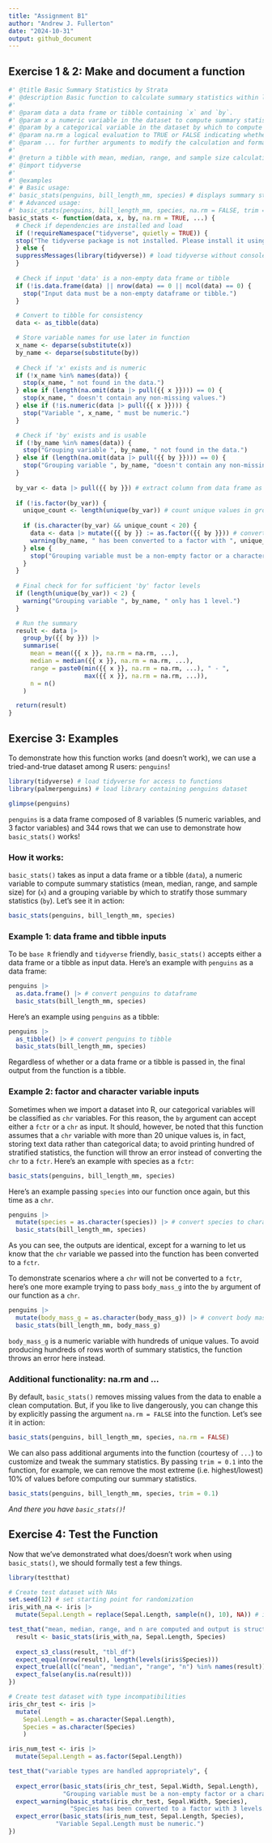 ```yaml
---
title: "Assignment B1"
author: "Andrew J. Fullerton"
date: "2024-10-31"
output: github_document
---
```


## Exercise 1 & 2: Make and document a function

```r
#' @title Basic Summary Statistics by Strata
#' @description Basic function to calculate summary statistics within levels of a categorical variable.
#'
#' @param data a data frame or tibble containing `x` and `by`.
#' @param x a numeric variable in the dataset to compute summary statistics for. `x` was chosen as a name since it is commonly used as a standard name for the primary function argument.
#' @param by a categorical variable in the dataset by which to compute summary statistics. `by` was chosen as a name since it is is suggestive of the argument's purpose in specifying the categorical variable by which to stratify summary statistics.
#' @param na.rm a logical evaluation to TRUE or FALSE indicating whether `NA` values should be stripped. Default is `TRUE`. `na.rm` was chosen as the argument name to be consistent with usage and nomenclature in other functions in R.
#' @param ... for further arguments to modify the calculation and formatting of the summary statistics.
#'
#' @return a tibble with mean, median, range, and sample size calculations by strata.
#' @import tidyverse
#'
#' @examples
#' # Basic usage:
#' basic_stats(penguins, bill_length_mm, species) # displays summary stats by species
#' # Advanced usage:
#' basic_stats(penguins, bill_length_mm, species, na.rm = FALSE, trim = 0.1) # trims 10% of largest/smallest values when computing mean
basic_stats <- function(data, x, by, na.rm = TRUE, ...) {
  # Check if dependencies are installed and load
  if (!requireNamespace("tidyverse", quietly = TRUE)) {
  stop("The tidyverse package is not installed. Please install it using install.packages('tidyverse').\n")
  } else {
  suppressMessages(library(tidyverse)) # load tidyverse without console message
  }
  
  # Check if input 'data' is a non-empty data frame or tibble
  if (!is.data.frame(data) || nrow(data) == 0 || ncol(data) == 0) {
    stop("Input data must be a non-empty dataframe or tibble.")
  }

  # Convert to tibble for consistency
  data <- as_tibble(data) 

  # Store variable names for use later in function
  x_name <- deparse(substitute(x))
  by_name <- deparse(substitute(by))
  
  # Check if 'x' exists and is numeric
  if (!x_name %in% names(data)) {
    stop(x_name, " not found in the data.")
  } else if (length(na.omit(data |> pull({{ x }}))) == 0) {
    stop(x_name, " doesn't contain any non-missing values.")
  } else if (!is.numeric(data |> pull({{ x }}))) {
    stop("Variable ", x_name, " must be numeric.")
  }

  # Check if 'by' exists and is usable
  if (!by_name %in% names(data)) {
    stop("Grouping variable ", by_name, " not found in the data.")
  } else if (length(na.omit(data |> pull({{ by }}))) == 0) {
    stop("Grouping variable ", by_name, "doesn't contain any non-missing values.")
  }
  
  by_var <- data |> pull({{ by }}) # extract column from data frame as vector
  
  if (!is.factor(by_var)) {
    unique_count <- length(unique(by_var)) # count unique values in grouping var
    
    if (is.character(by_var) && unique_count < 20) {
      data <- data |> mutate({{ by }} := as.factor({{ by }})) # convert to factor
      warning(by_name, " has been converted to a factor with ", unique_count, " levels.")
    } else {
      stop("Grouping variable must be a non-empty factor or a character variable with fewer than 20 unique values.")
    }
  }
  
  # Final check for for sufficient 'by' factor levels
  if (length(unique(by_var)) < 2) {
    warning("Grouping variable ", by_name, " only has 1 level.")
  }

  # Run the summary
  result <- data |>
    group_by({{ by }}) |>
    summarise(
      mean = mean({{ x }}, na.rm = na.rm, ...),
      median = median({{ x }}, na.rm = na.rm, ...),
      range = paste0(min({{ x }}, na.rm = na.rm, ...), " - ",
                     max({{ x }}, na.rm = na.rm, ...)),
      n = n()
    )

  return(result)
}

```

## Exercise 3: Examples

To demonstrate how this function works (and doesn't work), we can use a tried-and-true dataset among R users: `penguins`!

```r
library(tidyverse) # load tidyverse for access to functions
library(palmerpenguins) # load library containing penguins dataset

glimpse(penguins)
```

`penguins` is a data frame composed of 8 variables (5 numeric variables, and 3 factor variables) and 344 rows that we can use to demonstrate how `basic_stats()` works!

### How it works:

`basic_stats()` takes as input a data frame or a tibble (`data`), a numeric variable to compute summary statistics (mean, median, range, and sample size) for (`x`) and a grouping variable by which to stratify those summary statistics (`by`). Let's see it in action:

```r
basic_stats(penguins, bill_length_mm, species)
```

### Example 1: data frame and tibble inputs

To be `base R` friendly and `tidyverse` friendly, `basic_stats()` accepts either a data frame or a tibble as input data. Here's an example with `penguins` as a data frame:

```r
penguins |> 
  as.data.frame() |> # convert penguins to dataframe
  basic_stats(bill_length_mm, species)
```

Here's an example using `penguins` as a tibble:

```r
penguins |> 
  as_tibble() |> # convert penguins to tibble
  basic_stats(bill_length_mm, species)
```

Regardless of whether or a data frame or a tibble is passed in, the final output from the function is a tibble.

### Example 2: factor and character variable inputs

Sometimes when we import a dataset into R, our categorical variables will be classified as `chr` variables. For this reason, the `by` argument can accept either a `fctr` or a `chr` as input. It should, however, be noted that this function assumes that a `chr` variable with more than 20 unique values is, in fact, storing text data rather than categorical data; to avoid printing hundred of stratified statistics, the function will throw an error instead of converting the `chr` to a `fctr`. Here's an example with species as a `fctr`:

```r
basic_stats(penguins, bill_length_mm, species)
```

Here's an example passing `species` into our function once again, but this time as a `chr`.

```r
penguins |> 
  mutate(species = as.character(species)) |> # convert species to character
  basic_stats(bill_length_mm, species)
```

As you can see, the outputs are identical, except for a warning to let us know that the `chr` variable we passed into the function has been converted to a `fctr`.

To demonstrate scenarios where a `chr` will not be converted to a `fctr`, here's one more example trying to pass `body_mass_g` into the `by` argument of our function as a `chr`.

```r
penguins |> 
  mutate(body_mass_g = as.character(body_mass_g)) |> # convert body mass to character
  basic_stats(bill_length_mm, body_mass_g)
```

`body_mass_g` is a numeric variable with hundreds of unique values. To avoid producing hundreds of rows worth of summary statistics, the function throws an error here instead.

### Additional functionality: na.rm and ...

By default, `basic_stats()` removes missing values from the data to enable a clean computation. But, if you like to live dangerously, you can change this by explicitly passing the argument `na.rm = FALSE` into the function. Let's see it in action:

```r
basic_stats(penguins, bill_length_mm, species, na.rm = FALSE)
```

We can also pass additional arguments into the function (courtesy of `...`) to customize and tweak the summary statistics. By passing `trim = 0.1` into the function, for example, we can remove the most extreme (i.e. highest/lowest) 10% of values before computing our summary statistics.

```r
basic_stats(penguins, bill_length_mm, species, trim = 0.1)
```

*And there you have `basic_stats()`!*

## Exercise 4: Test the Function

Now that we've demonstrated what does/doesn't work when using `basic_stats()`, we should formally test a few things.

```r
library(testthat)

# Create test dataset with NAs
set.seed(12) # set starting point for randomization
iris_with_na <- iris |>
  mutate(Sepal.Length = replace(Sepal.Length, sample(n(), 10), NA)) # insert 10 NA values into the Sepal.Length column at random

test_that("mean, median, range, and n are computed and output is structured as intended", {
  result <- basic_stats(iris_with_na, Sepal.Length, Species)
  
  expect_s3_class(result, "tbl_df")
  expect_equal(nrow(result), length(levels(iris$Species)))
  expect_true(all(c("mean", "median", "range", "n") %in% names(result)))
  expect_false(any(is.na(result)))
})
```

```r
# Create test dataset with type incompatibilities
iris_chr_test <- iris |>
  mutate(
    Sepal.Length = as.character(Sepal.Length),
    Species = as.character(Species)
    )

iris_num_test <- iris |>
  mutate(Sepal.Length = as.factor(Sepal.Length))

test_that("variable types are handled appropriately", {
  
  expect_error(basic_stats(iris_chr_test, Sepal.Width, Sepal.Length), 
               "Grouping variable must be a non-empty factor or a character variable with fewer than 20 unique values.")
  expect_warning(basic_stats(iris_chr_test, Sepal.Width, Species), 
                 "Species has been converted to a factor with 3 levels.")
  expect_error(basic_stats(iris_num_test, Sepal.Length, Species),
             "Variable Sepal.Length must be numeric.")
})
```
